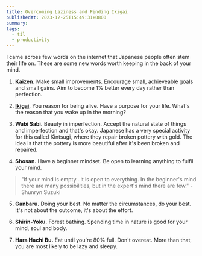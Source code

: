 ```yaml
---
title: Overcoming Laziness and Finding Ikigai
publishedAt: 2023-12-25T15:49:31+0800
summary:
tags:
  - til
  - productivity
---
```


I came across few words on the internet that Japanese people often stem their life on. These are some new words worth keeping in the back of your mind.

1. **Kaizen.** Make small improvements. Encourage small, achieveable goals and small gains. Aim to become 1% better every day rather than perfection.

2. [**Ikigai**](https://weichun.xyz/blog/ikigai). You reason for being alive. Have a purpose for your life. What's the reason that you wake up in the morning?

3. **Wabi Sabi.** Beauty in imperfection. Accept the natural state of things and imperfection and that's okay. Japanese has a very special activity for this called Kintsugi, where they repair broken pottery with gold. The idea is that the pottery is more beautiful after it's been broken and repaired.

4. **Shosan.** Have a beginner mindset. Be open to learning anything to fulfil your mind.

> "If your mind is empty...it is open to everything. In the beginner's mind there are many possibilities, but in the expert's mind there are few." - Shunryn Suzuki

5. **Ganbaru.** Doing your best. No matter the circumstances, do your best. It's not about the outcome, it's about the effort.

6. **Shirin-Yoku.** Forest bathing. Spending time in nature is good for your mind, soul and body.

7. **Hara Hachi Bu.** Eat until you're 80% full. Don't overeat. More than that, you are most likely to be lazy and sleepy.
